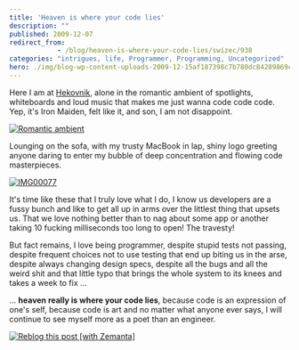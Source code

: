 ```yaml
---
title: 'Heaven is where your code lies'
description: ""
published: 2009-12-07
redirect_from: 
            - /blog/heaven-is-where-your-code-lies/swizec/938
categories: "intrigues, life, Programmer, Programming, Uncategorized"
hero: ./img/blog-wp-content-uploads-2009-12-15af187398c7b780dc84289869c95f10.jpg
---
```


Here I am at [Hekovnik](http://www.hekovnik.si/), alone in the romantic ambient of spotlights, whiteboards and loud music that makes me just wanna code code code. Yep, it's Iron Maiden, felt like it, and son, I am not disappoint.

[![Romantic ambient](./img/Romantic-ambientae4h90.jpeg "Romantic ambient")](./img/blog-wp-content-uploads-2009-12-15af187398c7b780dc84289869c95f10.jpg)

Lounging on the sofa, with my trusty MacBook in lap, shiny logo greeting anyone daring to enter my bubble of deep concentration and flowing code masterpieces.

[![IMG00077](./img/IMG0007738cjh1.jpeg "IMG00077")](./img/blog-wp-content-uploads-2009-12-IMG00077.jpg)

It's time like these that I truly love what I do, I know us developers are a fussy bunch and like to get all up in arms over the littlest thing that upsets us. That we love nothing better than to nag about some app or another taking 10 fucking milliseconds too long to open! The travesty!

But fact remains, I love being programmer, despite stupid tests not passing, despite frequent choices not to use testing that end up biting us in the arse, despite always changing design specs, despite all the bugs and all the weird shit and that little typo that brings the whole system to its knees and takes a week to fix ...

... **heaven really is where your code lies**, because code is an expression of one's self, because code is art and no matter what anyone ever says, I will continue to see myself more as a poet than an engineer.

[![Reblog this post \[with Zemanta\]](http://img.zemanta.com/reblog_e.png?x-id=21b2ca9e-5017-41d3-b54b-50c7e9d71734)](http://reblog.zemanta.com/zemified/21b2ca9e-5017-41d3-b54b-50c7e9d71734/ "Reblog this post \[with Zemanta]")
